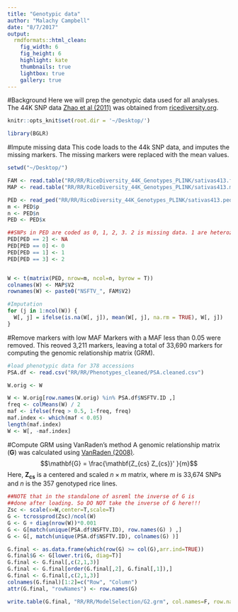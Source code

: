```yaml
---
title: "Genotypic data"
author: "Malachy Campbell"
date: "8/7/2017"
output:
  rmdformats::html_clean:
    fig_width: 6
    fig_height: 6
    highlight: kate
    thumbnails: true
    lightbox: true
    gallery: true
---
```


#Background
Here we will prep the genotypic data used for all analyses. The 44K SNP data [Zhao et al (2011)](https://www.nature.com/articles/ncomms1467) was obtained from [ricediversity.org](http://ricediversity.org/data/sets/44kgwas/RiceDiversity.44K.MSU6.Genotypes_PLINK.zip). 


```r
knitr::opts_knit$set(root.dir = '~/Desktop/')
```

```r
library(BGLR)
```

#Impute missing data
This code loads to the 44k SNP data, and imputes the missing markers. The missing markers were replaced with the mean values.
```r
setwd("~/Desktop/")

FAM <- read.table("RR/RR/RiceDiversity_44K_Genotypes_PLINK/sativas413.fam")[1:2]
MAP <- read.table("RR/RR/RiceDiversity_44K_Genotypes_PLINK/sativas413.map")

PED <- read_ped("RR/RR/RiceDiversity_44K_Genotypes_PLINK/sativas413.ped")
m <- PED$p
n <- PED$n
PED <- PED$x

##SNPs in PED are coded as 0, 1, 2, 3. 2 is missing data. 1 are heterozygous, 0 and 3 are homozygous for 1/1 and 2/2 for major allele and minor allele respectively
PED[PED == 2] <- NA 
PED[PED == 0] <- 0
PED[PED == 1] <- 1
PED[PED == 3] <- 2


W <- t(matrix(PED, nrow=m, ncol=n, byrow = T))
colnames(W) <- MAP$V2
rownames(W) <- paste0("NSFTV_", FAM$V2)

#Imputation
for (j in 1:ncol(W)) {
  W[, j] = ifelse(is.na(W[, j]), mean(W[, j], na.rm = TRUE), W[, j])
}
```


#Remove markers with low MAF
Markers with a MAF less than 0.05 were removed. This reoved 3,211 markers, leaving a total of 33,690 markers for computing the genomic relationship matrix (GRM).
```r
#load phenotypic data for 378 accessions
PSA.df <- read.csv("RR/RR/Phenotypes_cleaned/PSA.cleaned.csv")

W.orig <- W

W <- W.orig[row.names(W.orig) %in% PSA.df$NSFTV.ID ,]
freq <- colMeans(W) / 2
maf <- ifelse(freq > 0.5, 1-freq, freq)
maf.index <- which(maf < 0.05)
length(maf.index)
W <- W[, -maf.index]
```

#Compute GRM using VanRaden's method
A genomic relationship matrix ($\mathbf{G}$) was calculated using [VanRaden (2008)](https://www.ncbi.nlm.nih.gov/pubmed/18946147).
$$\mathbf{G} = \frac{\mathbf{Z_{cs} Z_{cs}}' }{m}$$
Here, $\mathbf{Z_{cs}}$ is a centered and scaled $n \times m$ matrix, where $m$ is 33,674 SNPs and $n$ is the 357 genotyped rice lines. 

```r
##NOTE that in the standalone of asreml the inverse of G is
##done after loading. So DO NOT take the inverse of G here!!!
Zsc <- scale(x=W,center=T,scale=T)
G <- tcrossprod(Zsc)/ncol(W)
G <- G + diag(nrow(W))*0.001
G <- G[match(unique(PSA.df$NSFTV.ID), row.names(G) ) ,]
G <- G[, match(unique(PSA.df$NSFTV.ID), colnames(G) )]

G.final <- as.data.frame(which(row(G) >= col(G),arr.ind=TRUE))
G.final$G <- G[lower.tri(G, diag=T)]
G.final <- G.final[,c(2,1,3)]
G.final <- G.final[order(G.final[,2], G.final[,1]),]
G.final <- G.final[,c(2,1,3)]
colnames(G.final)[1:2]=c("Row", "Column")
attr(G.final, "rowNames") <- row.names(G)

write.table(G.final, "RR/RR/ModelSelection/G2.grm", col.names=F, row.names=F, quote=F, sep="\t")
```